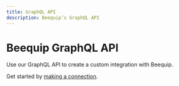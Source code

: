 ```yaml
---
title: GraphQL API
description: Beequip’s GraphQL API
---
```



# Beequip GraphQL API

<Text size="l" bottomMargin={4}>Use our GraphQL API to create a custom integration with Beequip.</Text>   

Get started by [making a connection](./graphql-api/getting-started/connecting).
